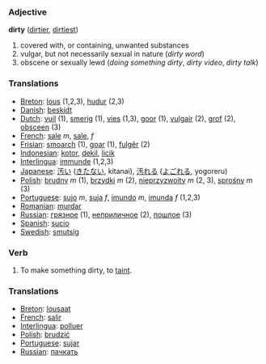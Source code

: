 === Adjective ===
'''dirty''' ([[dirtier]], [[dirtiest]])

#covered with, or containing, unwanted substances
#vulgar, but not necessarily sexual in nature (''dirty word'')
#obscene or sexually lewd (''doing something dirty'', ''dirty video'', ''dirty talk'')

=== Translations ===
*[[Breton]]: [[lous]] (1,2,3), [[hudur]] (2,3)
*[[Danish]]: [[beskidt]]
*[[Dutch]]: [[vuil]] (1), [[smerig]] (1), [[vies]] (1,3), [[goor]] (1), [[vulgair]] (2), [[grof]] (2), [[obsceen]] (3)
*[[French]]: [[sal]]e ''m'', [[sale]], ''f''
*[[Frisian]]: [[smoarch]] (1), [[goar]] (1), [[fulgêr]] (2)
*[[Indonesian]]: [[kotor]], [[dekil]], [[licik]]
*[[Interlingua]]: [[immunde]] (1,2,3)
*[[Japanese]]: [[汚い]] ([[きたない]], kitanai), [[汚れる]] ([[よごれる]], yogoreru)
*[[Polish]]: [[brudny]] ''m'' (1), [[brzydki]] ''m'' (2), [[nieprzyzwoity]] ''m'' (2, 3), [[sprośny]] ''m'' (3)
*[[Portuguese]]: [[sujo]] ''m'', [[suja]] ''f'', [[imundo]] ''m'', [[imunda]] ''f'' (1,2,3)
*[[Romanian]]: [[murdar]]
*[[Russian]]: [[грязное]] (1), [[неприличное]] (2), [[пошлое]] (3)
*[[Spanish]]: [[sucio]]
*[[Swedish]]: [[smutsig]]

===Verb===

#To make something dirty, to [[taint]].
=== Translations ===
*[[Breton]]: [[lousaat]]
*[[French]]: [[salir]]
*[[Interlingua]]: [[polluer]]
*[[Polish]]: [[brudzić]]
*[[Portuguese]]: [[sujar]]
*[[Russian]]: [[пачкать]]